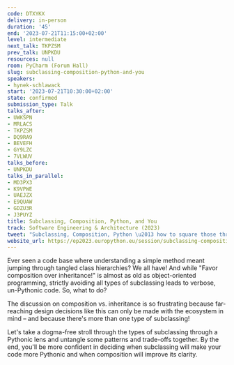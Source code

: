 ```yaml
---
code: DTXYKX
delivery: in-person
duration: '45'
end: '2023-07-21T11:15:00+02:00'
level: intermediate
next_talk: TKPZSM
prev_talk: UNPKDU
resources: null
room: PyCharm (Forum Hall)
slug: subclassing-composition-python-and-you
speakers:
- hynek-schlawack
start: '2023-07-21T10:30:00+02:00'
state: confirmed
submission_type: Talk
talks_after:
- UWKSPN
- MRLACS
- TKPZSM
- DQ9RA9
- BEVEFH
- GY9LZC
- 7VLWUV
talks_before:
- UNPKDU
talks_in_parallel:
- MD3PX3
- K9VPWE
- UAEJZX
- E9QUAW
- GDZU3R
- J3PUYZ
title: Subclassing, Composition, Python, and You
track: Software Engineering & Architecture (2023)
tweet: "Subclassing, Composition, Python \u2013 how to square those three?!"
website_url: https://ep2023.europython.eu/session/subclassing-composition-python-and-you
---
```


Ever seen a code base where understanding a simple method meant jumping through tangled class hierarchies? We all have! And while "Favor composition over inheritance!" is almost as old as object-oriented programming, strictly avoiding all types of subclassing leads to verbose, un-Pythonic code. So, what to do?

The discussion on composition vs. inheritance is so frustrating because far-reaching design decisions like this can only be made with the ecosystem in mind – and because there's more than one type of subclassing!

Let's take a dogma-free stroll through the types of subclassing through a Pythonic lens and untangle some patterns and trade-offs together. By the end, you'll be more confident in deciding when subclassing will make your code more Pythonic and when composition will improve its clarity.
